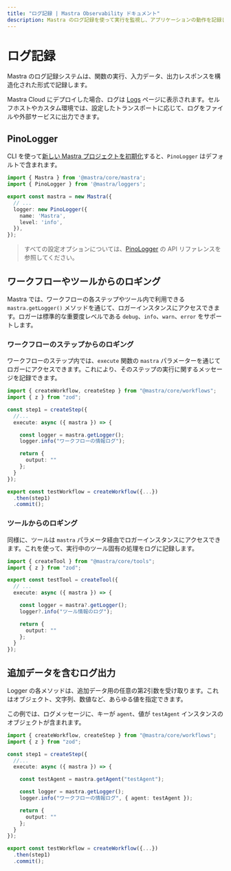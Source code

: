 ```yaml
---
title: "ログ記録 | Mastra Observability ドキュメント"
description: Mastra のログ記録を使って実行を監視し、アプリケーションの動作を記録し、AI アプリケーションの精度を向上させる方法を学びましょう。
---
```


# ログ記録

Mastra のログ記録システムは、関数の実行、入力データ、出力レスポンスを構造化された形式で記録します。

Mastra Cloud にデプロイした場合、ログは [Logs](../mastra-cloud/observability.mdx) ページに表示されます。セルフホストやカスタム環境では、設定したトランスポートに応じて、ログをファイルや外部サービスに出力できます。

## PinoLogger

CLI を使って[新しい Mastra プロジェクトを初期化](../getting-started/installation.mdx)すると、`PinoLogger` はデフォルトで含まれます。

```typescript filename="src/mastra/index.ts" showLineNumbers copy
import { Mastra } from '@mastra/core/mastra';
import { PinoLogger } from '@mastra/loggers';

export const mastra = new Mastra({
  // ...
  logger: new PinoLogger({
    name: 'Mastra',
    level: 'info',
  }),
});
```

> すべての設定オプションについては、[PinoLogger](../../reference/observability/logger.mdx) の API リファレンスを参照してください。


## ワークフローやツールからのロギング

Mastra では、ワークフローの各ステップやツール内で利用できる `mastra.getLogger()` メソッドを通じて、ロガーインスタンスにアクセスできます。ロガーは標準的な重要度レベルである `debug`、`info`、`warn`、`error` をサポートします。

### ワークフローのステップからのロギング

ワークフローのステップ内では、`execute` 関数の `mastra` パラメーターを通じてロガーにアクセスできます。これにより、そのステップの実行に関するメッセージを記録できます。

```typescript {8-9} filename="src/mastra/workflows/test-workflow.ts" showLineNumbers copy
import { createWorkflow, createStep } from "@mastra/core/workflows";
import { z } from "zod";

const step1 = createStep({
  //...
  execute: async ({ mastra }) => {

    const logger = mastra.getLogger();
    logger.info("ワークフローの情報ログ");

    return {
      output: ""
    };
  }
});

export const testWorkflow = createWorkflow({...})
  .then(step1)
  .commit();
```


### ツールからのロギング

同様に、ツールは `mastra` パラメータ経由でロガーインスタンスにアクセスできます。これを使って、実行中のツール固有の処理をログに記録します。

```typescript {8-9} filename="src/mastra/tools/test-tool.ts" showLineNumbers copy
import { createTool } from "@mastra/core/tools";
import { z } from "zod";

export const testTool = createTool({
  // ...
  execute: async ({ mastra }) => {

    const logger = mastra?.getLogger();
    logger?.info("ツール情報のログ");

    return {
      output: ""
    };
  }
});
```


## 追加データを含むログ出力

Logger の各メソッドは、追加データ用の任意の第2引数を受け取ります。これはオブジェクト、文字列、数値など、あらゆる値を指定できます。

この例では、ログメッセージに、キーが `agent`、値が `testAgent` インスタンスのオブジェクトが含まれます。

```typescript {11} filename="src/mastra/workflows/test-workflow.ts" showLineNumbers copy
import { createWorkflow, createStep } from "@mastra/core/workflows";
import { z } from "zod";

const step1 = createStep({
  //...
  execute: async ({ mastra }) => {

    const testAgent = mastra.getAgent("testAgent");

    const logger = mastra.getLogger();
    logger.info("ワークフローの情報ログ", { agent: testAgent });

    return {
      output: ""
    };
  }
});

export const testWorkflow = createWorkflow({...})
  .then(step1)
  .commit();
```
